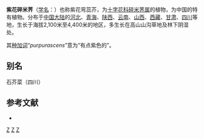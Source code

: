 {{Speciesbox
| genus = Cardamine
| species = purpurascens
| authority = (O.E.Schulz) Al-Shehbaz, T.Y.Cheo, L.L.Lu & G.Yang, 2000
| synonyms = 
* ''Cardamine microzyga'' var. ''purpurascens'' O.E.Schulz
* ''Loxostemon purpurascens'' (O.E.Schulz) R.C.Fang
* ''Loxostemon purpurascens'' (O.E.Schulz) R.C.Fang ex Y.C.Lan & T.Y.Cheo
}}  

'''紫花碎米荠'''（[[学名|学名]]：{{lang|la|''Cardamine purpurascens''}}）也称紫花弯蕊芥，为[[十字花科|十字花科]][[碎米荠属|碎米荠属]]的植物，为中国的特有植物。分布于[[中国大陆|中国大陆]]的[[河北|河北]]、[[青海|青海]]、[[陕西|陕西]]、[[云南|云南]]、[[山西|山西]]、[[西藏|西藏]]、[[甘肃|甘肃]]、[[四川|四川]]等地，生长于海拔2,100米至4,400米的地区，多生长在高山山沟草地及林下阴湿处。

其[[种加词|种加词]]“''purpurascens''”意为“有点紫色的”。

== 别名 ==
石芥菜（四川）

== 参考文献 ==
<div class="references-small">
* {{FRPS|紫花碎米荠}}
</div>
{{Taxonbar|from=Q15232312}}

[[Category:碎米荠属|Z]]
[[Category:中国特有植物|Z]]
[[Category:2000年描述的植物|Z]]


{{植物小作品}}